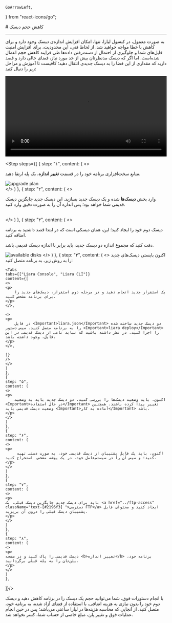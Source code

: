     GoArrowLeft,
} from "react-icons/go";


<Layout>
<Head>
<title>مستندات کاهش حجم دیسک‌ - لیارا</title>

<meta property="og:title" content="مستندات خدمات رایانش ابری لیارا" />
<meta property="og:description" content="مستندات مربوط به نحوه کاهش حجم دیسک‌ها به صورت دستی در لیارا"  />
<meta property="og:image" content="https://files.liara.ir/liara/logos/liara-poster.jpg" />
</Head>
# کاهش حجم دیسک

<hr className="mb-2" />
به صورت معمول، در کنسول لیارا، تنها، امکان افزایش اندازه‌ی دیسک وجود دارد و برای کاهش با خطا مواجه خواهید شد. از لحاظ فنی، این محدودیت، برای افزایش امنیت فایل‌های شما و جلوگیری از احتمال از دست‌رفتن داده‌ها طی فرایند کاهش حجم اعمال شده‌است.
اما اگر که دیسک مدنظرتان بیش از حد مورد نیاز، فضای خالی دارد و قصد دارید که مقداری از این فضا را به دیسک جدیدی انتقال دهید؛ کافیست تا آموزش و مراحل زیر را دنبال کنید:
<div className="h-4" />

<video
  src="https://files.liara.ir/liara/disks/reduce-disk-size.mp4"
  controls="controls"
  className="block w-full"
  width="100%" />

<Step  steps={[
    {
    step: "۱",
    content: (
    <>
        <p>
        منابع سخت‌افزاری برنامه خود را در قسمت <b>تغییر اندازه</b>، یک پله ارتقا دهید.
        </p>
        <div className="h-4" />
        <img src="https://files.liara.ir/liara/docs/upgrade-plans.gif" alt="upgrade plan"/>
        <div className="h-4" />
    </>
    )
    },
    {
    step: "۲",
    content: (
    <>   
        <p> وارد بخش <b>دیسک‌ها</b> شده و یک دیسک جدید بسازید. این دیسک جدید جایگزین دیسک قدیمی شما خواهد بود؛ پس اندازه آن را به صورت دقیق وارد کنید.</p>            
    </>
    )
    },
    {
    step: "۳",
    content: (
    <>   
    <p>دیسک دوم خود را ایجاد کنید؛ این، همان دیسکی است که در ابتدا قصد داشتید به برنامه اضافه کنید.</p>
    <div className="h-2" />
    <Alert variant="info">
    <p>
        دقت کنید که مجموع اندازه دو دیسک جدید، باید برابر با اندازه دیسک قدیمی باشد.
    </p>
    </Alert>
    <div className="h-2" />
    <img src="https://files.liara.ir/liara/docs/multiple-disks-availability.png" alt="available disks"/>
    </>
    )
    },
    {
    step: "۴",
    content: (
    <>
    اکنون بایستی دیسک‌های جدید را به روش زیر، به برنامه متصل کنید:

    <Tabs 
    tabs={["Liara Console", "Liara CLI"]} 
    content={[
    <>
    <p>
        یک استقرار جدید انجام دهید و در مرحله دوم استقرار، دیسک‌های جدید را برای برنامه مشخص کنید.
    </p>
    </>,
    
    <>
    <p>
        در فایل <Important>liara.json</Important> دو دیسک جدید ساخته شده را به برنامه متصل کنید. سپس دستور <Important>liara deploy</Important> را اجرا کنید. در نظر داشته باشید که نباید نامی از دیسک قدیمی در این فایل، وجود داشته باشد.
    </p>
    </>,

    ]} 
    />   
    </>
    )
    },
    {
    step: "۵",
    content: (
    <>   
    <p>
        اکنون، باید وضعیت دیسک‌ها را بررسی کنید. دو دیسک جدید باید به وضعیت <Important>در حال استفاده</Important> تغییر پیدا کرده باشند. همچنین وضعیت دیسک قدیمی باید <Important>آماده به کار</Important> باشد.
    </p>
    </>
    )
    },
    {
    step: "۶",
    content: (
    <>   
    <p>
         اکنون، باید یک فایل پشتیبان از دیسک قدیمی خود، به صورت دستی تهیه کنید؛ و سپس آن را در سیستم‌عامل خود، در یک پوشه مشخص، استخراج کنید.
    </p>
    </>
    )
    },
    {
    step: "۷",
    content: (
    <>   
    <p>
    باید برای دیسک جدیدِ جایگزینِ دیسک قبلی، یک <a href="../ftp-access" className="text-[#2196f3] ">دسترسی FTP</a> ایجاد کنید و محتوای فایل پشتیبانِ دیسک قبلی را درون آن بریزید.
    </p>
    </>
    )
    },
    {
    step: "۸",
    content: (
    <>   
    <p>
    دیسک قدیمی را پاک کنید و در صفحه <b>تغییر اندازه</b> برنامه خود، پلن‌تان را به پله قبلی برگردانید.
    </p>
    </>
    )
    },
]}/>

<div className="h-4" />
با انجام دستورات فوق، شما می‌توانید حجم یک دیسک را در برنامه کاهش دهید و دیسک دوم خود را بدون نیازی به هزینه اضافی، با استفاده از فضای آزاد شده، به برنامه خود، متصل کنید.
از آنجایی که محاسبه هزینه‌ها در لیارا ساعتی می‌باشد؛ پس در حین انجام عملیات فوق و تغییر پلن، مبلغ خاصی از حساب شما، کسر نخواهد شد. 

</Layout>